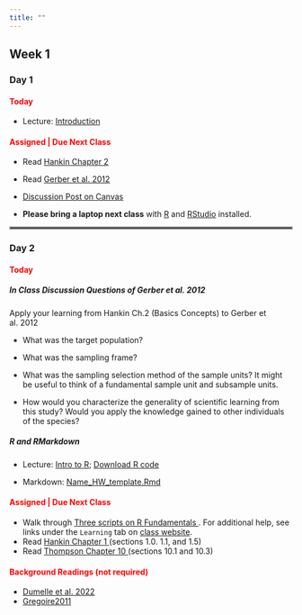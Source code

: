 ```yaml
---
title: ""
---
```


## Week 1

### Day 1

#### [Today]{style="color:red;"}

-   Lecture: <a href="/FW552/Introduction.qmd">Introduction</a>

#### [Assigned | Due Next Class]{style="color:red;"}

  - Read <a href="/readings552/Hankin Chapter 2.pdf">Hankin Chapter 2</a>
  - Read <a href="/readings552/Gerber et al. 2012.pdf">Gerber et al. 2012</a> 
  - [Discussion Post on Canvas](https://colostate.instructure.com/courses/212614/discussion_topics/2205317)


- **Please bring a laptop next class** with [R](https://www.r-project.org/) and [RStudio](https://posit.co/download/rstudio-desktop/) installed.

<hr style="border:2px solid gray">

### Day 2 

#### [Today]{style="color:red;"}

##### **In Class Discussion Questions of Gerber et al. 2012**

Apply your learning from Hankin Ch.2 (Basics Concepts) to Gerber et al. 2012

 - What was the target population?

 - What was the sampling frame?
 
 - What was the sampling selection method of the sample units? It might be useful to think of a fundamental sample unit and subsample units.
 
 - How would you characterize the generality of scientific learning from this study? Would you apply the knowledge gained to other individuals of the species?

##### **R and RMarkdown**

- Lecture: <a href="/FW552/IntroR.qmd">Intro to R</a>; <a href="/FW552/IntroR.R">Download R code</a>

- Markdown: <a href="/classfiles552/Name_HW_template.Rmd">Name_HW_template.Rmd</a>

#### [Assigned | Due Next Class]{style="color:red;"}

- Walk through <a href="/classfiles552/R.Fundamentals.zip">Three scripts on R Fundamentals </a>. For additional help, see links under the `Learning` tab on <a href="https://bgerber123.github.io/FW552/">class website</a>. 
- Read <a href="/readings552/Hankin Chapter 1.pdf">Hankin Chapter 1 </a>(sections 1.0. 1.1, and 1.5)
- Read <a href="/readings552/Thompson Chapter 10.pdf">Thompson Chapter 10 </a> (sections 10.1 and 10.3) 


#### [Background Readings (not required)]{style="color:red;"}

  - <a href="/readings552/Dumelle et al. 2022.pdf">Dumelle et al. 2022 </a> 
  - <a href="/readings552/Gregoire2011.pdf">Gregoire2011 </a> 


